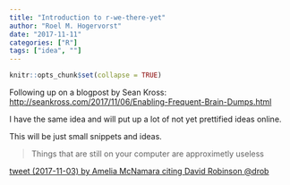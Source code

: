 ```yaml
---
title: "Introduction to r-we-there-yet"
author: "Roel M. Hogervorst"
date: "2017-11-11"
categories: ["R"]
tags: ["idea", ""]
---
```


```r
knitr::opts_chunk$set(collapse = TRUE)
```

Following up on a blogpost by Sean Kross: <http://seankross.com/2017/11/06/Enabling-Frequent-Brain-Dumps.html>

I have the same idea and will put up a lot of not yet prettified ideas online.

This will be just small snippets and ideas.

> Things that are still on your computer are approximetly useless

[tweet (2017-11-03) by Amelia McNamara citing David Robinson @drob](https://twitter.com/AmeliaMN/status/926509282874585089)

